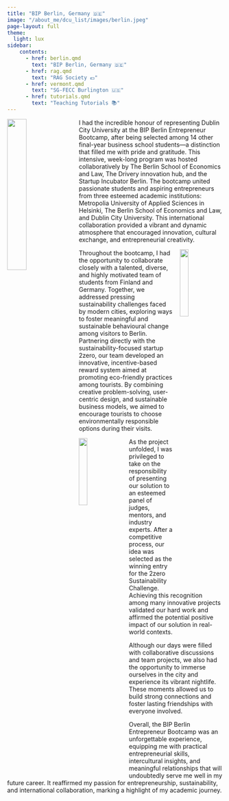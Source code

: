 ```yaml
---
title: "BIP Berlin, Germany 🇩🇪"
image: "/about_me/dcu_list/images/berlin.jpeg"
page-layout: full
theme:
  light: lux
sidebar:
    contents:
      - href: berlin.qmd
        text: "BIP Berlin, Germany 🇩🇪"
      - href: rag.qmd
        text: "RAG Society 💶"
      - href: vermont.qmd
        text: "SG-FECC Burlington 🇺🇸"
      - href: tutorials.qmd
        text: "Teaching Tutorials 📚"
---
```

![](images/berlin_pres.png){style="float: left; margin-right: 1rem; width: 30%;"}

I had the incredible honour of representing Dublin City University at the BIP Berlin Entrepreneur Bootcamp, after being selected among 14 other final-year business school students—a distinction that filled me with pride and gratitude. This intensive, week-long program was hosted collaboratively by The Berlin School of Economics and Law, The Drivery innovation hub, and the Startup Incubator Berlin. The bootcamp united passionate students and aspiring entrepreneurs from three esteemed academic institutions: Metropolia University of Applied Sciences in Helsinki, The Berlin School of Economics and Law, and Dublin City University. This international collaboration provided a vibrant and dynamic atmosphere that encouraged innovation, cultural exchange, and entrepreneurial creativity.

![](images/work_bip.png){style="float: right; margin-left: 1rem; width: 20%;"}

Throughout the bootcamp, I had the opportunity to collaborate closely with a talented, diverse, and highly motivated team of students from Finland and Germany. Together, we addressed pressing sustainability challenges faced by modern cities, exploring ways to foster meaningful and sustainable behavioural change among visitors to Berlin. Partnering directly with the sustainability-focused startup 2zero, our team developed an innovative, incentive-based reward system aimed at promoting eco-friendly practices among tourists. By combining creative problem-solving, user-centric design, and sustainable business models, we aimed to encourage tourists to choose environmentally responsible options during their visits.

![](images/exploring.gif){style="float: left; margin-right: 1rem; width: 20%;"}

As the project unfolded, I was privileged to take on the responsibility of presenting our solution to an esteemed panel of judges, mentors, and industry experts. After a competitive process, our idea was selected as the winning entry for the 2zero Sustainability Challenge. Achieving this recognition among many innovative projects validated our hard work and affirmed the potential positive impact of our solution in real-world contexts.

Although our days were filled with collaborative discussions and team projects, we also had the opportunity to immerse ourselves in the city and experience its vibrant nightlife. These moments allowed us to build strong connections and foster lasting friendships with everyone involved.

Overall, the BIP Berlin Entrepreneur Bootcamp was an unforgettable experience, equipping me with practical entrepreneurial skills, intercultural insights, and meaningful relationships that will undoubtedly serve me well in my future career. It reaffirmed my passion for entrepreneurship, sustainability, and international collaboration, marking a highlight of my academic journey.